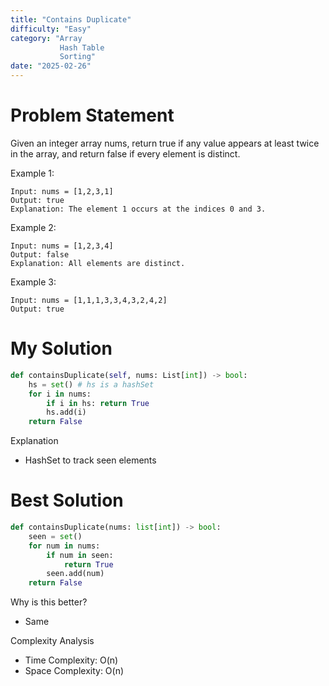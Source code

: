 ```yaml
---
title: "Contains Duplicate"
difficulty: "Easy"
category: "Array
           Hash Table
           Sorting"
date: "2025-02-26"
---
```


# Problem Statement
Given an integer array nums, return true if any value appears at least twice in the array, and return false if every element is distinct.

Example 1:
```plaintext
Input: nums = [1,2,3,1]
Output: true
Explanation: The element 1 occurs at the indices 0 and 3.
```

Example 2:
```plaintext
Input: nums = [1,2,3,4]
Output: false
Explanation: All elements are distinct.
```

Example 3:
```plaintext
Input: nums = [1,1,1,3,3,4,3,2,4,2]
Output: true
```

# My Solution
```python
def containsDuplicate(self, nums: List[int]) -> bool:
    hs = set() # hs is a hashSet
    for i in nums:
        if i in hs: return True
        hs.add(i)
    return False
```

Explanation
* HashSet to track seen elements

# Best Solution
```python
def containsDuplicate(nums: list[int]) -> bool:
    seen = set()
    for num in nums:
        if num in seen:
            return True
        seen.add(num)
    return False
```

Why is this better?
* Same

Complexity Analysis
* Time Complexity: O(n)
* Space Complexity: O(n)
